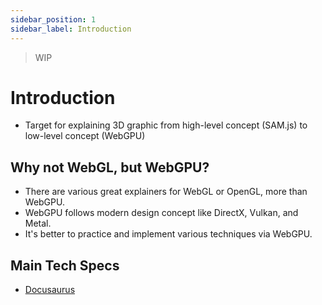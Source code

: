 ```yaml
---
sidebar_position: 1
sidebar_label: Introduction
---
```


> WIP

# Introduction

- Target for explaining 3D graphic from high-level concept (SAM.js) to low-level concept (WebGPU)

## Why not WebGL, but WebGPU?

- There are various great explainers for WebGL or OpenGL, more than WebGPU.
- WebGPU follows modern design concept like DirectX, Vulkan, and Metal.
- It's better to practice and implement various techniques via WebGPU.

## Main Tech Specs

- [Docusaurus](https://docusaurus.io/)

